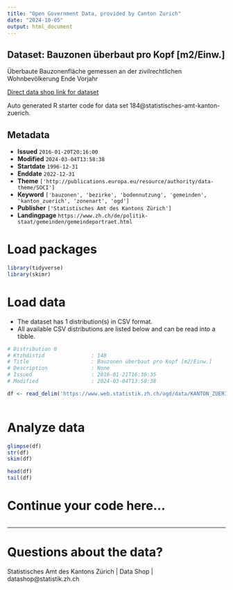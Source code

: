 ```yaml
---
title: "Open Government Data, provided by Canton Zurich"
date: "2024-10-05"
output: html_document
---
```


## Dataset: Bauzonen überbaut pro Kopf [m2/Einw.]

Überbaute Bauzonenfläche gemessen an der zivilrechtlichen Wohnbevölkerung Ende Vorjahr

[Direct data shop link for dataset](https://www.zh.ch/de/politik-staat/statistik-daten/datenkatalog.html#/datasets/184@statistisches-amt-kanton-zuerich)

Auto generated R starter code for data set 184@statistisches-amt-kanton-zuerich.

## Metadata

- **Issued** `2016-01-20T20:16:00`
- **Modified** `2024-03-04T13:58:38`
- **Startdate** `1996-12-31`
- **Enddate** `2022-12-31`
- **Theme** `['http://publications.europa.eu/resource/authority/data-theme/SOCI']`
- **Keyword** `['bauzonen', 'bezirke', 'bodennutzung', 'gemeinden', 'kanton_zuerich', 'zonenart', 'ogd']`
- **Publisher** `['Statistisches Amt des Kantons Zürich']`
- **Landingpage** `https://www.zh.ch/de/politik-staat/gemeinden/gemeindeportraet.html`


# Load packages

```r

library(tidyverse)
library(skimr)

```

# Load data

-   The dataset has 1 distribution(s) in CSV format.
-   All available CSV distributions are listed below and can be read into a tibble.

```r

# Distribution 0
# Ktzhdistid               : 148
# Title                    : Bauzonen überbaut pro Kopf [m2/Einw.]
# Description              : None
# Issued                   : 2016-01-21T16:30:35
# Modified                 : 2024-03-04T13:58:38

df <- read_delim('https://www.web.statistik.zh.ch/ogd/data/KANTON_ZUERICH_50.csv')



```

# Analyze data

```r

glimpse(df)
str(df)
skim(df)

head(df)
tail(df)

```

# Continue your code here...

```r

```

------------------------------------------------------------------------

# Questions about the data?

Statistisches Amt des Kantons Zürich | Data Shop | datashop@statistik.zh.ch
